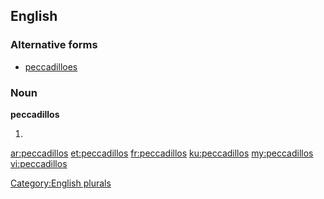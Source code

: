 ==English==

===Alternative forms===
* [[peccadilloes]]

===Noun===
'''peccadillos'''

# {{plural of|[[peccadillo]]}}

[[Category:English plurals]]

[[ar:peccadillos]]
[[et:peccadillos]]
[[fr:peccadillos]]
[[ku:peccadillos]]
[[my:peccadillos]]
[[vi:peccadillos]]